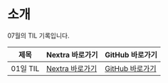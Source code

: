 # 소개

07월의 TIL 기록입니다.

| 제목 | Nextra 바로가기 | GitHub 바로가기 |
|-------|------------------|------------------|
| 01일 TIL | [Nextra 바로가기](/til/til-2025/til-07/01-TIL) | [GitHub 바로가기](https://github.com/MinHyeok-lee1/TIL/blob/main/2025/07/01-TIL.md) |
